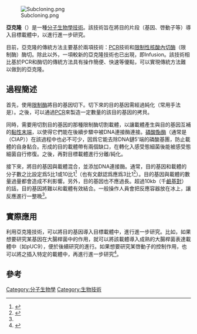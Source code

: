 [[Image:Subcloning.png|thumb]]

'''亞克隆'''（{{lang-en|Subcloning}}）是一種[[分子生物學|分子生物學]][[生物技術|技術]]。該技術旨在將目的片段（基因、啓動子等）導入目標載體中，以進行進一步研究。

目前，亞克隆的傳統方法主要基於兩項技術：[[PCR|PCR]]技術和[[限制性核酸內切酶|限制性核酸內切酶]]（限制酶）酶切。除此以外，一項較新的亞克隆技術也已出現，即Infusion。該技術相比基於PCR和酶切的傳統方法具有操作簡便、快速等優點，可以實現傳統方法難以做到的亞克隆。

==過程簡述==
首先，使用[[限制酶|限制酶]]將目的基因切下。切下來的目的基因需經過純化（常用手法是{{link-en|膠回收|Gel extraction}}）。之後，可以通過[[PCR|PCR]]來製造一定數量的該目的基因的拷貝。

同時，需要用切割目的基因的那種限制酶切割載體，以讓載體產生與目的基因互補的[[黏性末端|黏性末端]]，以使得它們能在後續步驟中被DNA連接酶連接。[[磷酸酯酶|磷酸酯酶]]（通常是{{link-en|小牛腸道鹼性磷酸酶|Calf-intestinal alkaline phosphatase}}（CIAP））在該過程中也必不可少，因爲它能去除DNA鏈5'端的磷酸基團，防止載體的自身黏合。形成的目的載體帶有兩個缺口，在轉化入感受態細菌後能被感受態細菌自行修復。之後，再對目標載體進行分離/純化。

接下來，將目的基因與載體混合，並添加DNA連接酶。通常，目的基因和載體的分子數之比設定爲5比1或10比1<ref name=genes>{{cite book|title=Genes XI|author=Jocelyn E. Krebs Et al.|year=2014|publisher=JONES&BARTLETT LEARNING|ISBN=978-7-04-039649-2|pages=pp.48}}</ref>（也有文獻認爲應爲3比1<ref>{{Cite web |url=http://books.google.ca/books?id=jDoVFPR0AG0C&pg=PA213&lpg=PA213&dq=ideal+ligation+molar+ratio&source=web&ots=44pqYysxc8&sig=VFrvY3WbonDwXV3Jtfcv72aOKEc&hl=en&sa=X&oi=book_result&resnum=1&ct=result |title=Williams, Steven A. et al. (2006), Laboratory Investigations in Molecular Biology, p 213. |accessdate=2016-01-21 |archive-date=2012-10-23 |archive-url=https://web.archive.org/web/20121023022122/http://books.google.ca/books?id=jDoVFPR0AG0C&pg=PA213&lpg=PA213&dq=ideal+ligation+molar+ratio&source=web&ots=44pqYysxc8&sig=VFrvY3WbonDwXV3Jtfcv72aOKEc&hl=en&sa=X&oi=book_result&resnum=1&ct=result |dead-url=no }}</ref>）。目的基因與載體的數量過量都會造成不利影響。另外，目的基因也不應過長。超過10kb（千[[鹼基對|鹼基對]]）的話，目的基因將難以和載體有效結合。一般操作人員會把反應容器放在冰上，讓反應進行一整晚<ref name=genes/>。

==實際應用==
利用亞克隆技術，可以將目的基因導入目標載體中，進行進一步研究。比如，如果想要研究某基因在大腸桿菌中的作用，就可以將該載體導入成熟的大腸桿菌表達載體中（如pUC9），便於後續研究的進行。如果想要研究某啓動子的控制作用，也可以將之插入特定的載體中，再進行進一步研究<ref name=Brown>{{cite book|author=T.A. Brown原著，魏群等譯|title=基因克隆和DNA分析（Gene Cloning and DNA Analysis）第五版|publisher=高等教育出版社|location=北京|year=2006|ISBN=978-7-04-022085-8}}</ref>{{rp|237-239}}。

==參考==
{{reflist}}

[[Category:分子生物學|Category:分子生物學]]
[[Category:生物技術|Category:生物技術]]